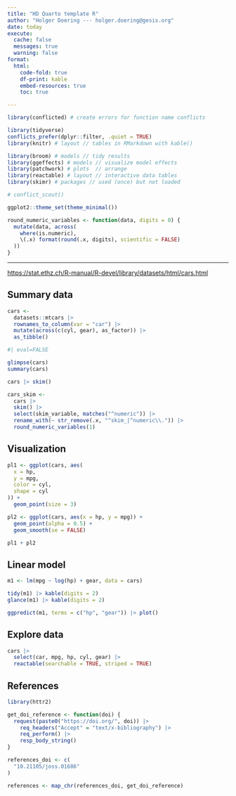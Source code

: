 ```yaml
---
title: "HD Quarto template R"
author: "Holger Doering --- holger.doering@gesis.org"
date: today
execute:
  cache: false
  messages: true
  warning: false
format:
  html:
    code-fold: true
    df-print: kable
    embed-resources: true
    toc: true

---
```


```r
library(conflicted) # create errors for function name conflicts

library(tidyverse)
conflicts_prefer(dplyr::filter, .quiet = TRUE)
library(knitr) # layout // tables in RMarkdown with kable()

library(broom) # models // tidy results
library(ggeffects) # models // visualize model effects
library(patchwork) # plots  // arrange
library(reactable) # layout // interactive data tables
library(skimr) # packages // used (once) but not loaded

# conflict_scout()

ggplot2::theme_set(theme_minimal())

round_numeric_variables <- function(data, digits = 0) {
  mutate(data, across(
    where(is.numeric),
    \(.x) format(round(.x, digits), scientific = FALSE)
  ))
}
```

---

<https://stat.ethz.ch/R-manual/R-devel/library/datasets/html/cars.html>


## Summary data

```r
cars <-
  datasets::mtcars |>
  rownames_to_column(var = "car") |>
  mutate(across(c(cyl, gear), as_factor)) |>
  as_tibble()
```


```r
#| eval=FALSE

glimpse(cars)
summary(cars)
```


```r
cars |> skim()
```

```r
cars_skim <-
  cars |>
  skim() |>
  select(skim_variable, matches("^numeric")) |>
  rename_with(~ str_remove(.x, "^skim_|^numeric\\.")) |>
  round_numeric_variables(1)
```


## Visualization

```r
pl1 <- ggplot(cars, aes(
  x = hp,
  y = mpg,
  color = cyl,
  shape = cyl
)) +
  geom_point(size = 3)

pl2 <- ggplot(cars, aes(x = hp, y = mpg)) +
  geom_point(alpha = 0.5) +
  geom_smooth(se = FALSE)

pl1 + pl2
```


## Linear model

```r
m1 <- lm(mpg ~ log(hp) + gear, data = cars)

tidy(m1) |> kable(digits = 2)
glance(m1) |> kable(digits = 2)

ggpredict(m1, terms = c("hp", "gear")) |> plot()
```


## Explore data

```r
cars |>
  select(car, mpg, hp, cyl, gear) |>
  reactable(searchable = TRUE, striped = TRUE)
```


## References

```r
library(httr2)

get_doi_reference <- function(doi) {
  request(paste0("https://doi.org/", doi)) |>
    req_headers("Accept" = "text/x-bibliography") |>
    req_perform() |>
    resp_body_string()
}

references_doi <- c(
  "10.21105/joss.01686"
)

references <- map_chr(references_doi, get_doi_reference)
```
